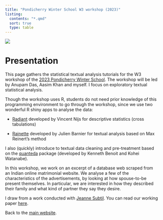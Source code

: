 ---
title: "Pondicherry Winter School W3 workshop (2023)" 
listing:
  contents: "*.qmd"
  sort: true
  type: table
---

![](Bandeau.jpg)

# Presentation

This page gathers the statistical textual analysis tutorials for the W3 workshop of the [2023 Pondicherry Winter School](https://www.ifpindia.org/ifp-in-spotlight/digital-society-social-sciences-winter-school-november-13-17-2023/). The workshop will be led by Anupam Das, Aasim Khan and myself. I focus on exploratory textual statistical analysis.

Though the workshop uses R, students do not need prior knowledge of this programming environment to go through the workshop, since we use two wonderful R shiny apps to analyse the data:

-   [Radiant](https://radiant-rstats.github.io/docs/index.html) developed by Vincent Nijs for descriptive statistics (cross tabulations)

-   [Rainette](https://juba.github.io/rainette/index.html) developed by Julien Barnier for textual analysis based on Max Reinert's method

I also (quickly) introduce to textual data cleaning and pre-treatment based on the [quanteda](https://quanteda.io/) package (developed by Kenneth Benoit and Kohei Watanabe).

In this workshop, we work on an excerpt of a database web scraped from an Indian online matrimonial website. We analyse a few of the characteristics of the advertisements, by looking at how spouse-to-be present themselves. In particular, we are interested in how they described their family and what kind of partner they say they desire.

I draw from a work conducted with [Jeanne Subtil](https://www.linkedin.com/in/jeanne-subtil-a81757106/?originalSubdomain=fr). You can read our working paper [here](/material/wp/Digitized%20Matchmaking_WP19.pdf).

Back to the [main website](https://mathieuferry.github.io/).

